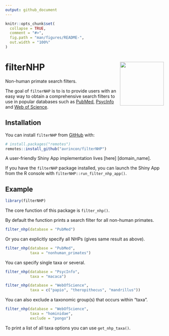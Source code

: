 ```yaml
---
output: github_document
---
```


<!-- README.md is generated from README.Rmd. Please edit that file -->

```r
knitr::opts_chunk$set(
  collapse = TRUE,
  comment = "#>",
  fig.path = "man/figures/README-",
  out.width = "100%"
)
```

# filterNHP <a><img src='inst/app/www/packageHex_v2_20201201.png' align="right" height="139"/></a>

Non-human primate search filters.

The goal of `filterNHP` is to is to provide users with an easy way to obtain a comprehensive search filters to use in popular databases such as 
[PubMed](https://pubmed.ncbi.nlm.nih.gov/), 
[PsycInfo](http://search.ebscohost.com/Login.aspx?profile=web&defaultdb=psyh&lp=login.asp&ref=https%3A%2F%2Fwww%2Egoogle%2Ecom%2F&authtype=ip,uid) 
and 
[Web of Science](http://login.webofknowledge.com/error/Error?Error=IPError&PathInfo=%2F&RouterURL=http%3A%2F%2Fwww.webofknowledge.com%2F&Domain=.webofknowledge.com&Src=IP&Alias=WOK5).

## Installation

You can install `filterNHP` from [GitHub](https://github.com/) with:

``` r
# install.packages("remotes")
remotes::install_github("avrincon/filterNHP")
```

A user-friendly Shiny App implementation lives [here] [domain_name].

If you have the `filterNHP` package installed, you can launch the Shiny App from the R console with `filterNHP::run_filter_nhp_app()`.

## Example

```r
library(filterNHP)
```

The core function of this package is `filter_nhp()`.

By default the function prints a search filter for all non-human primates.

```r
filter_nhp(database = "PubMed")
```

Or you can explicitly specify all NHPs (gives same result as above).

```r
filter_nhp(database = "PubMed", 
           taxa = "nonhuman_primates")
```

You can specify single taxa or several.

```r
filter_nhp(database = "PsycInfo", 
           taxa = "macaca")
```
```r
filter_nhp(database = "WebOfScience", 
           taxa = c("papio", "theropithecus", "mandrillus"))
```

You can also exclude a taxonomic group(s) that occurs within "taxa".

```r
filter_nhp(database = "WebOfScience", 
           taxa = "hominidae", 
           exclude = "pongo")
```

To print a list of all taxa options you can use `get_nhp_taxa()`.


